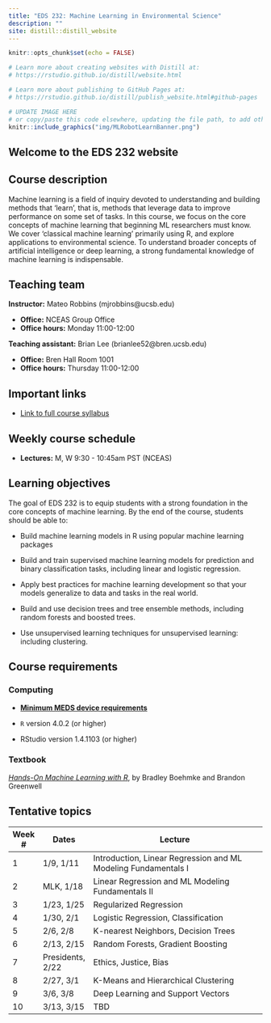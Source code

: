 ```yaml
---
title: "EDS 232: Machine Learning in Environmental Science"
description: ""
site: distill::distill_website
---
```


```r
knitr::opts_chunk$set(echo = FALSE)

# Learn more about creating websites with Distill at:
# https://rstudio.github.io/distill/website.html

# Learn more about publishing to GitHub Pages at:
# https://rstudio.github.io/distill/publish_website.html#github-pages

```

```r

# UPDATE IMAGE HERE 
# or copy/paste this code elsewhere, updating the file path, to add other images to your site!
knitr::include_graphics("img/MLRobotLearnBanner.png")
```

## Welcome to the EDS 232 website

## Course description

Machine learning is a field of inquiry devoted to understanding and building methods that 'learn', that is, methods that leverage data to improve performance on some set of tasks. In this course, we focus on the core concepts of machine learning that beginning ML researchers must know. We cover 'classical machine learning' primarily using R, and explore applications to environmental science. To understand broader concepts of artificial intelligence or deep learning, a strong fundamental knowledge of machine learning is indispensable.

## Teaching team

**Instructor:** Mateo Robbins (mjrobbins\@ucsb.edu)

-   **Office:** NCEAS Group Office
-   **Office hours:** Monday 11:00-12:00

**Teaching assistant:** Brian Lee (brianlee52\@bren.ucsb.edu)

-   **Office:** Bren Hall Room 1001
-   **Office hours:** Thursday 11:00-12:00

## Important links

-   [Link to full course syllabus](https://docs.google.com/document/d/1VYZQ6cZq4jL8bdFtronp3Qf1BgTOBpXD2BIG5OSK7eM/edit?usp=sharing)

## Weekly course schedule

-   **Lectures:** M, W 9:30 - 10:45am PST (NCEAS)

## Learning objectives

The goal of EDS 232 is to equip students with a strong foundation in the core concepts of machine learning. By the end of the course, students should be able to: 

-   Build machine learning models in R using popular machine learning packages

-   Build and train supervised machine learning models for prediction and binary classification tasks, including linear and logistic regression.

-   Apply best practices for machine learning development so that your models generalize to data and tasks in the real world.

-   Build and use decision trees and tree ensemble methods, including random forests and boosted trees.

-   Use unsupervised learning techniques for unsupervised learning: including clustering.

## Course requirements

### Computing

-   [**Minimum MEDS device requirements**](https://ucsb-meds.github.io/computer_reqs.html)

-   `R` version 4.0.2 (or higher)

-   RStudio version 1.4.1103 (or higher)

### Textbook

[*Hands-On Machine Learning with R*](https://bradleyboehmke.github.io/HOML/), by Bradley Boehmke and Brandon Greenwell

### 

## Tentative topics

| Week \# | Dates            | Lecture                                                        |
|---------|------------------|----------------------------------------------------------------|
| 1       | 1/9, 1/11        | Introduction, Linear Regression and ML Modeling Fundamentals I |
| 2       | MLK, 1/18        | Linear Regression and ML Modeling Fundamentals II              |
| 3       | 1/23, 1/25       | Regularized Regression                                         |
| 4       | 1/30, 2/1        | Logistic Regression, Classification                            |
| 5       | 2/6, 2/8         | K-nearest Neighbors, Decision Trees                            |
| 6       | 2/13, 2/15       | Random Forests, Gradient Boosting                              |
| 7       | Presidents, 2/22 | Ethics, Justice, Bias                                          |
| 8       | 2/27, 3/1        | K-Means and Hierarchical Clustering                            |
| 9       | 3/6, 3/8         | Deep Learning and Support Vectors                              |
| 10      | 3/13, 3/15       | TBD                                                            |
